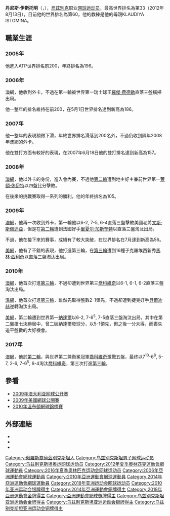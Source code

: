 {{Infobox 网球
|姓名=丹尼斯·伊斯托明<br />Denis Istomin
|照片=Istomin_WM16_(7)_(27802974453).jpg
|国籍={{UZB}}
|生年=1986年
|生日=9月7日
|出生地={{URS}}[[奧倫堡|奧倫堡]]
|居住地={{UZB}}[[塔什干|塔什干]]
|身高=188
|体重=88
|持拍手=右
|反拍=双手
|转职业年=2004
|球拍=
|球衣=
|球鞋=
|單打最高排名=33 (2012年8月13日)
|雙打最高排名=59 (2012年10月8日)
|现单打排名=60（2018年）
|现双打排名=397
|单打冠军头衔=2
|双打冠军头衔=3
|职业战绩=213胜228负（單打）
|奖金=$5，349，611[[美元|美元]]
|澳网最好成绩=男單第四輪（2017）
|法网最好成绩=男單第二輪（2009,2010,2012,2013,2014）
|温网最好成绩=男單第四輪（2012）
|美网最好成绩=男單第四輪（2013）
|大满贯个数=0 
|奥运会最好成绩=男單第三輪（2012）
}}

'''丹尼斯·伊斯托明'''（{{lang-uz|'''Denis Istomin'''}}，{{bd|1986年|9月7日|catIdx=Denis Istomin}}），[[烏茲別克|烏茲別克]]职业[[网球|网球]][[运动员|运动员]]，最高世界排名為第33（2012年8月13日），目前他的世界排名為第60，他的教練是他的母親KLAUDIYA ISTOMINA。

== 職業生涯 ==

=== 2005年 ===
他進入ATP世界排名前200，年終排名為196。

=== 2006年 ===
澳網，他收到外卡，不過在第一輪被世界第一瑞士球王[[羅傑·費德勒|羅傑·費德勒]]直落三盤橫掃出局。

他一整年的排名維持在前200，在5月1日世界排名達到新高為186。

=== 2007年 ===
他一整年的表現稍微下滑，年終世界排名滑落到200名外，不過仍收到隔年2008年澳網的外卡。

他在雙打方面有較好的表現，在2007年6月18日他的雙打排名達到新高為157。
=== 2008年 ===
[[2008年澳洲網球公開賽|澳網]]，他以外卡的身份，進入會內賽，不過他[[2008年澳洲網球公開賽男子單打比賽|第二輪]]遭到地主好主兼前世界第一[[萊頓·休伊特|萊頓·休伊特]]以四盤比分擊敗。

在後來的挑戰賽取得一系列的勝利，他的年終排名為105。

=== 2009年 ===
[[2009年澳洲網球公開賽|澳網]]，他再一次收到外卡，第一輪他以6-2, 7-5, 6-4直落三盤擊敗美國老將[[文斯·斯佩迪亞|文斯·斯佩迪亞]]，但是在[[2009年澳洲網球公開賽男子單打比賽|第二輪]]遭到法國好手[[里夏尔·加斯奎特|里夏尔·加斯奎特]]以直落三盤淘汰出局。

不過，他在接下來的賽事，成績有了較大突破，在世界排名在7月達到新高為56。

[[2009年美國網球公開賽|美網]]，他有了不錯的表現，他打進第三輪，在[[2009年美國網球公開賽男子單打比賽|第三輪]]遭到16種子克羅埃西新秀[[馬林·西利奇|馬林·西利奇]]以直落三盤淘汰出局。

=== 2010年 ===
[[2010年澳洲網球公開賽|澳網]]，他首次打進[[2010年澳洲網球公開賽男子單打比賽|第三輪]]，不過卻遭到世界第三[[諾瓦克·喬科維奇|喬科維奇]]以6-1, 6-1, 6-2直落三盤淘汰出局。

[[2010年溫布頓網球錦標賽|溫網]]，他首次打進[[2010年溫布頓網球錦標賽男子單打比賽|第三輪]]，雖然先取得盤數2-1領先，不過卻遭到捷克好手[[托馬什·貝爾迪赫|貝爾迪赫]]逆轉淘汰出局。

[[2010年美國網球公開賽|美網]]，第二輪遭到世界第一[[拉斐爾·納達爾|納達爾]]以6-2, 7-6<sup>5</sup>, 7-5直落三盤淘汰出局，其中在第二盤搶七決勝局中，曾二破納達爾發球分，以5-1領先，但之後一分未得，而喪失追平盤數的大好機會。

=== 2017年 ===
[[2017年澳洲網球公開賽|澳網]]，他於[[2017年澳洲網球公開賽男子單打比賽|第二輪]]，與世界第二兼衛冕冠軍[[諾瓦克·喬科維奇|喬科維奇]]激戰五盤，最终以7<sup>10</sup>-6<sup>8</sup>, 5-7, 2-6, 7-6<sup>5</sup>, 6-4淘汰[[諾瓦克·喬科維奇|喬科維奇]]，第三次打進[[2017年澳洲網球公開賽男子單打比賽|第三輪]]。

== 參看 ==
*[[2009年澳大利亚网球公开赛|2009年澳大利亚网球公开赛]]
*[[2009年美國網球公開賽|2009年美國網球公開賽]]
*[[2010年溫布頓網球錦標賽|2010年溫布頓網球錦標賽]]

==外部連結==
{{Commonscat|Denis Istomin}}
* {{ATP|id=I165}}
* {{ITF Profile|id=30022206}}
* {{DavisCupplayerlink|id=30022206}}

{{亚洲运动会网球比赛男子单打冠军}}
{{亞洲前十名男子單打網球運動員}}

{{Authority control}}
{{DEFAULTSORT:Istomin, Denis}}
[[Category:俄羅斯裔烏茲別克斯坦人|Category:俄羅斯裔烏茲別克斯坦人]]
[[Category:乌兹别克斯坦男子网球运动员|Category:乌兹别克斯坦男子网球运动员]]
[[Category:乌兹别克斯坦奥运网球运动员|Category:乌兹别克斯坦奥运网球运动员]]
[[Category:2012年夏季奧林匹克運動會網球運動員|Category:2012年夏季奧林匹克運動會網球運動員]]
[[Category:2016年夏季奥林匹克运动会网球运动员|Category:2016年夏季奥林匹克运动会网球运动员]]
[[Category:2006年亞洲運動會網球運動員|Category:2006年亞洲運動會網球運動員]]
[[Category:2010年亞洲運動會網球運動員|Category:2010年亞洲運動會網球運動員]]
[[Category:2014年亞洲運動會網球運動員|Category:2014年亞洲運動會網球運動員]]
[[Category:2018年亚洲运动会网球运动员|Category:2018年亚洲运动会网球运动员]]
[[Category:2010年亚洲运动会银牌得主|Category:2010年亚洲运动会银牌得主]]
[[Category:2014年亞洲運動會銅牌得主|Category:2014年亞洲運動會銅牌得主]]
[[Category:2018年亞洲運動會金牌得主|Category:2018年亞洲運動會金牌得主]]
[[Category:亞洲運動會網球獎牌得主|Category:亞洲運動會網球獎牌得主]]
[[Category:乌兹别克斯坦亚洲运动会金牌得主|Category:乌兹别克斯坦亚洲运动会金牌得主]]
[[Category:乌兹别克斯坦亚洲运动会银牌得主|Category:乌兹别克斯坦亚洲运动会银牌得主]]
[[Category:乌兹别克斯坦亚洲运动会铜牌得主|Category:乌兹别克斯坦亚洲运动会铜牌得主]]